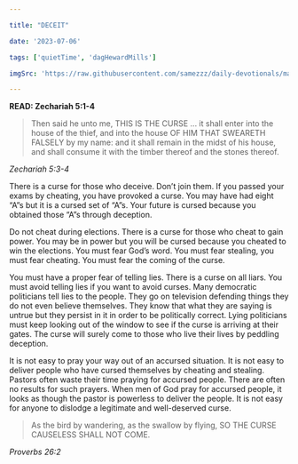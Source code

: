 ```yaml
---

title: "DECEIT"

date: '2023-07-06'

tags: ['quietTime', 'dagHewardMills']

imgSrc: 'https://raw.githubusercontent.com/samezzz/daily-devotionals/main/images/bishop-dag.jpg'

---
```



**READ: Zechariah 5:1-4**

>Then said he unto me, THIS IS THE CURSE ... it shall enter into the house of the thief, and into the house OF HIM THAT SWEARETH FALSELY by my name: and it shall remain in the midst of his house, and shall consume it with the timber thereof and the stones thereof. 

*Zechariah 5:3-4*

There is a curse for those who deceive. Don’t join them. If you passed your exams by cheating, you have provoked a curse. You may have had eight “A”s but it is a cursed set of “A”s. Your future is cursed because you obtained those “A”s through deception. 

Do not cheat during elections. There is a curse for those who cheat to gain power. You may be in power but you will be cursed because you cheated to win the elections. You must fear God’s word. You must fear stealing, you must fear cheating. You must fear the coming of the curse. 

You must have a proper fear of telling lies. There is a curse on all liars. You must avoid telling lies if you want to avoid curses. Many democratic politicians tell lies to the people. They go on television defending things they do not even believe themselves. They know that what they are saying is untrue but they persist in it in order to be politically correct. Lying politicians must keep looking out of the window to see if the curse is arriving at their gates. The curse will surely come to those who live their lives by peddling deception.

It is not easy to pray your way out of an accursed situation. It is not easy to deliver people who have cursed themselves by cheating and stealing. Pastors often waste their time praying for accursed people. There are often no results for such prayers. When men of God pray for accursed people, it looks as though the pastor is powerless to deliver the people. It is not easy for anyone to dislodge a legitimate and well-deserved curse. 

>As the bird by wandering, as the swallow by flying, SO THE CURSE CAUSELESS SHALL NOT COME. 

*Proverbs 26:2*
